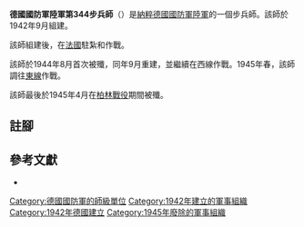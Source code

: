 {{infobox military unit
|unit_name = 德國國防軍陸軍第344步兵師
|image =
|image_size =
|dates = 1942年9月至1945年5月
|country = {{flag|Nazi Germany}}
|branch = [[納粹德國陸軍|陸軍]]
|type = [[步兵|步兵]]
|role =
|size = [[师_(军队)|師]]
|command_structure =
|garrison =
|garrison_label =
|nickname =
|motto =
|colors =
|colors_label =
|march =
|mascot =
|battles =
}}

'''德國國防軍陸軍第344步兵師'''（{{lang-de|'''344. Infanterie-Division'''}}）是[[納粹德國|納粹德國]][[德國國防軍|國防軍]][[納粹德國陸軍|陸軍]]的一個步兵師。該師於1942年9月組建{{cfn|Mitcham|y=2007}}。

該師組建後，在[[法國|法國]]駐紮和作戰。

該師於1944年8月首次被殲，同年9月重建，並繼續在西線作戰。1945年春，該師調往[[苏德战争|東線]]作戰。

該師最後於1945年4月在[[柏林戰役|柏林戰役]]期間被殲。

== 註腳 ==
{{reflist}}

== 參考文獻 ==
* {{Cite book|last=Mitcham|first=Samuel W.|title=German Order of Battle. Volume Two: 291st-999th Infantry Divisions, Named Infantry Divisions, and Special Divisions in WWII|publisher=Stackpole Books|year=2007|isbn=9780811734165|location=|author-link=Samuel W. Mitcham|ref={{sfnRef|Mitcham|y=2007}}}}

{{mil-stub}}
{{德國國防軍陸軍的步兵師}}
[[Category:德國國防軍的師級單位|Category:德國國防軍的師級單位]]
[[Category:1942年建立的軍事組織|Category:1942年建立的軍事組織]]
[[Category:1942年德國建立|Category:1942年德國建立]]
[[Category:1945年廢除的軍事組織|Category:1945年廢除的軍事組織]]